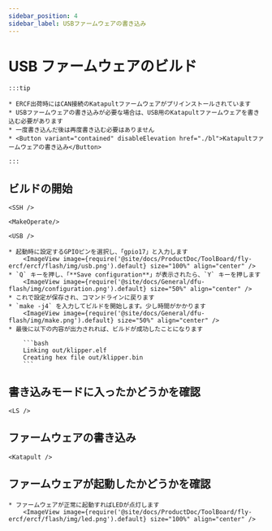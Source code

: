 ```yaml
---
sidebar_position: 4
sidebar_label: USBファームウェアの書き込み
---
```





# USB ファームウェアのビルド

    :::tip

    * ERCF出荷時にはCAN接続のKatapultファームウェアがプリインストールされています
    * USBファームウェアの書き込みが必要な場合は、USB用のKatapultファームウェアを書き込む必要があります
    * 一度書き込んだ後は再度書き込む必要はありません
    * <Button variant="contained" disableElevation href="./bl">Katapultファームウェアの書き込み</Button>

    :::

## ビルドの開始

    <SSH />

    <MakeOperate/>

    <USB />

    * 起動時に設定するGPIOピンを選択し、「gpio17」と入力します
        <ImageView image={require('@site/docs/ProductDoc/ToolBoard/fly-ercf/ercf/flash/img/usb.png').default} size="100%" align="center" />
    * `Q` キーを押し、「**Save configuration**」が表示されたら、`Y` キーを押します
        <ImageView image={require('@site/docs/General/dfu-flash/img/configuration.png').default} size="50%" align="center" />
    * これで設定が保存され、コマンドラインに戻ります
    * `make -j4` を入力してビルドを開始します。少し時間がかかります
        <ImageView image={require('@site/docs/General/dfu-flash/img/make.png').default} size="50%" align="center" />
    * 最後に以下の内容が出力されれば、ビルドが成功したことになります

        ```bash
        Linking out/klipper.elf
        Creating hex file out/klipper.bin
        ```

## 書き込みモードに入ったかどうかを確認


    <LS />


## ファームウェアの書き込み
    
    <Katapult />

## ファームウェアが起動したかどうかを確認

    * ファームウェアが正常に起動すればLEDが点灯します
        <ImageView image={require('@site/docs/ProductDoc/ToolBoard/fly-ercf/ercf/flash/img/led.png').default} size="100%" align="center" />